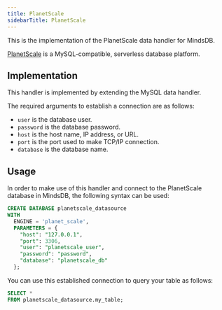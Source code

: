 ```yaml
---
title: PlanetScale
sidebarTitle: PlanetScale
---
```


This is the implementation of the PlanetScale data handler for MindsDB.

[PlanetScale](https://planetscale.com/) is a MySQL-compatible, serverless database platform.

## Implementation

This handler is implemented by extending the MySQL data handler.

The required arguments to establish a connection are as follows:

* `user` is the database user.
* `password` is the database password.
* `host` is the host name, IP address, or URL.
* `port` is the port used to make TCP/IP connection.
* `database` is the database name.

## Usage

In order to make use of this handler and connect to the PlanetScale database in MindsDB, the following syntax can be used:

```sql
CREATE DATABASE planetscale_datasource
WITH
  ENGINE = 'planet_scale',
  PARAMETERS = {
    "host": "127.0.0.1",
    "port": 3306,
    "user": "planetscale_user",
    "password": "password",
    "database": "planetscale_db"
  };
```

You can use this established connection to query your table as follows:

```sql
SELECT *
FROM planetscale_datasource.my_table;
```
